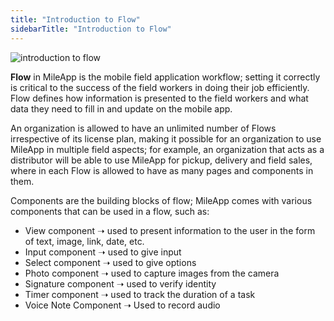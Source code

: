 ```yaml
---
title: "Introduction to Flow"
sidebarTitle: "Introduction to Flow"
---
```


![introduction to flow](../images/flow-introduction.png)

<b>Flow</b> in MileApp is the mobile field application workflow; setting it correctly is critical to the success of the field workers in doing their job efficiently. Flow defines how information is presented to the field workers and what data they need to fill in and update on the mobile app.

An organization is allowed to have an unlimited number of Flows irrespective of its license plan, making it possible for an organization to use MileApp in multiple field aspects; for example, an organization that acts as a distributor will be able to use MileApp for pickup, delivery and field sales, where in each Flow is allowed to have as many pages and components in them.

Components are the building blocks of flow; MileApp comes with various components that can be used in a flow, such as:
- View component ➝ used to present information to the user in the form of text, image, link, date, etc.
- Input component ➝ used to give input
- Select component ➝ used to give options 
- Photo component ➝ used to capture images from the camera
- Signature component ➝ used to verify identity
- Timer component ➝ used to track the duration of a task
- Voice Note Component ➝ Used to record audio